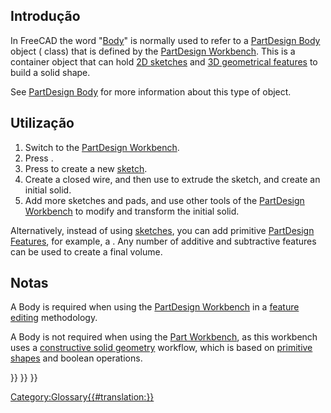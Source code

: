 <languages/>

<span id="Introduction"></span>
== Introdução ==

In FreeCAD the word "[[Body|Body]]" is normally used to refer to a [[PartDesign_Body|PartDesign Body]] object ({{incode|PartDesign::Body}} class) that is defined by the [[PartDesign Workbench|PartDesign Workbench]]. This is a container object that can hold [[Sketch|2D sketches]] and [[PartDesign Feature|3D geometrical features]] to build a solid shape.

See [[PartDesign_Body|PartDesign Body]] for more information about this type of object.

<span id="Usage"></span>
==Utilização==

# Switch to the [[PartDesign Workbench|PartDesign Workbench]].
# Press {{Button|[[File:PartDesign_Body.svg|16px]] [[PartDesign_Body|PartDesign Body]]}}.
# Press {{Button|[[File:PartDesign_NewSketch.svg|16px]] [[PartDesign_NewSketch|PartDesign NewSketch]]}} to create a new [[Sketch|sketch]].
# Create a closed wire, and then use {{Button|[[File:PartDesign_Pad.svg|16px]] [[PartDesign_Pad|PartDesign Pad]]}} to extrude the sketch, and create an initial solid.
# Add more sketches and pads, and use other tools of the [[PartDesign Workbench|PartDesign Workbench]] to modify and transform the initial solid.

Alternatively, instead of using [[Sketch|sketches]], you can add primitive [[PartDesign Feature|PartDesign Features]], for example, a {{Button|[[File:PartDesign_AdditiveBox.svg|16px]] [[PartDesign_AdditiveBox|PartDesign Additive box]]}}. Any number of additive and subtractive features can be used to create a final volume.

<span id="Notes"></span>
==Notas==

A Body is required when using the [[PartDesign_Workbench|PartDesign Workbench]] in a [[Feature_editing|feature editing]] methodology.

A Body is not required when using the [[Part_Workbench|Part Workbench]], as this workbench uses a [[Constructive_solid_geometry|constructive solid geometry]] workflow, which is based on [[Part_Primitives|primitive shapes]] and boolean operations.


{{PartDesign Tools navi{{#translation:}}}}
{{Document objects navi{{#translation:}}}}
{{Userdocnavi{{#translation:}}}}
[[Category:Glossary{{#translation:}}]]